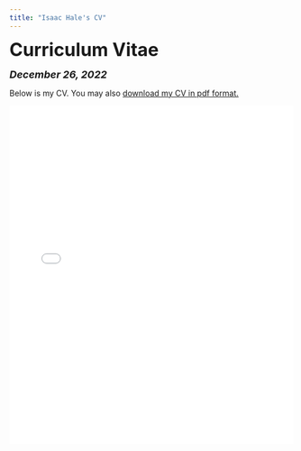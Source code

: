 ```yaml
---
title: "Isaac Hale's CV"
---
```


<head>

<!-- Global site tag (gtag.js) - Google Analytics -->
<script async src="https://www.googletagmanager.com/gtag/js?id=UA-140699540-1"></script>
<script>
  window.dataLayer = window.dataLayer || [];
  function gtag(){dataLayer.push(arguments);}
  gtag('js', new Date());

  gtag('config', 'UA-140699540-1');
</script>
</head>


<font size="+3"><b>Curriculum Vitae</b></font>

<font size="+1"><b><i>December 26, 2022</b></i></font>

<html>
Below is my CV. You may also <a href="files/Isaac Hale CV 12-26-22.pdf">download my CV in pdf format.</a>

<embed src="files/Isaac Hale CV 12-26-22.pdf" type="application/pdf" width="100%" height="600px" />
</body>
</html>